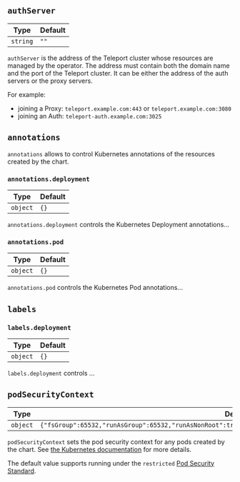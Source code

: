 
## `authServer`

| Type | Default |
|------|---------|
| `string` | `""` |

`authServer` is the address of the Teleport cluster whose resources are managed
by the operator. The address must contain both the domain name and the port of
the Teleport cluster. It can be either the address of the auth servers or the
proxy servers.

For example:
  - joining a Proxy: `teleport.example.com:443` or `teleport.example.com:3080`
  - joining an Auth: `teleport-auth.example.com:3025`

## `annotations`

`annotations` allows to control Kubernetes annotations of the resources
created by the chart.

### `annotations.deployment`

| Type | Default |
|------|---------|
| `object` | `{}` |

`annotations.deployment` controls the Kubernetes Deployment annotations...

### `annotations.pod`

| Type | Default |
|------|---------|
| `object` | `{}` |

`annotations.pod` controls the Kubernetes Pod annotations...

## `labels`

### `labels.deployment`

| Type | Default |
|------|---------|
| `object` | `{}` |

`labels.deployment` controls ...

## `podSecurityContext`

| Type | Default |
|------|---------|
| `object` | `{"fsGroup":65532,"runAsGroup":65532,"runAsNonRoot":true,"runAsUser":65532,"seccompProfile":"RuntimeDefault"}` |

`podSecurityContext` sets the pod security context for any pods created by the chart.
See [the Kubernetes documentation](https://kubernetes.io/docs/tasks/configure-pod-container/security-context/#set-the-security-context-for-a-pod)
for more details.

The default value supports running under the `restricted`
[Pod Security Standard](https://kubernetes.io/docs/concepts/security/pod-security-standards/).
